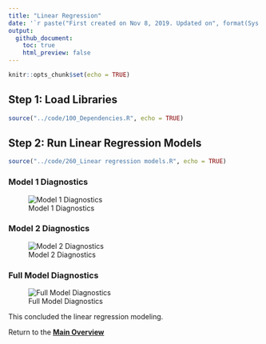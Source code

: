 ---
title: "Linear Regression"
date: '`r paste("First created on Nov 8, 2019. Updated on", format(Sys.Date(),"%b %d, %Y"))`'
output: 
  github_document:
    toc: true
    html_preview: false
---

```{r setup, include=FALSE}
knitr::opts_chunk$set(echo = TRUE)
```

## Step 1: Load Libraries

```{r echo=TRUE}
source("../code/100_Dependencies.R", echo = TRUE)

```

## Step 2: Run Linear Regression Models

```{r echo=TRUE}
source("../code/260_Linear regression models.R", echo = TRUE)

```

### Model 1 Diagnostics

![Model 1 Diagnostics](https://pgsmith2000.github.io/cvd-and-teeth/output/figures/lmodel1diagnostics.png "Model 1 Diagnostics")

### Model 2 Diagnostics

![Model 2 Diagnostics](https://pgsmith2000.github.io/cvd-and-teeth/output/figures/lmodel2diagnostics.png "Model 2 Diagnostics")

### Full Model Diagnostics

![Full Model Diagnostics](https://pgsmith2000.github.io/cvd-and-teeth/output/figures/lmfulldiagnostics.png "Full Model Diagnostics")

This concluded the linear regression modeling.

Return to the **[Main Overview](index.html)**
